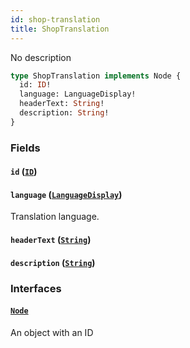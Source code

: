 ```yaml
---
id: shop-translation
title: ShopTranslation
---
```


No description

```graphql
type ShopTranslation implements Node {
  id: ID!
  language: LanguageDisplay!
  headerText: String!
  description: String!
}
```

### Fields

#### `id` ([`ID`](../../../developer/api-reference/scalars/id))

#### `language` ([`LanguageDisplay`](../../../developer/api-reference/objects/language-display))

Translation language.

#### `headerText` ([`String`](../../../developer/api-reference/scalars/string))

#### `description` ([`String`](../../../developer/api-reference/scalars/string))

### Interfaces

#### [`Node`](../../../developer/api-reference/interfaces/node)

An object with an ID
